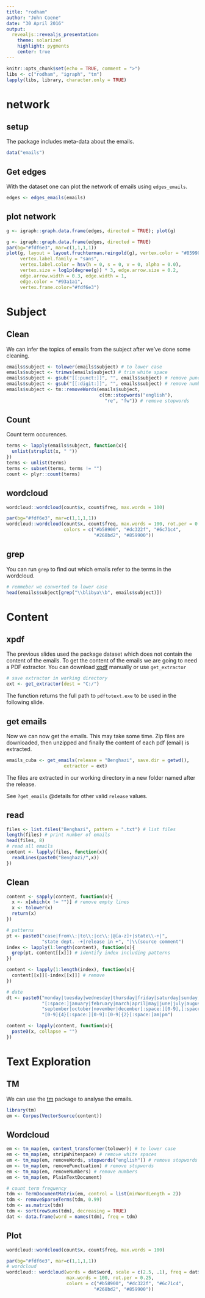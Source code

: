 ---
title: "rodham"
author: "John Coene"
date: "30 April 2016"
output:
  revealjs::revealjs_presentation:
    theme: solarized
    highlight: pygments
    center: true
---

```{r setup, include=FALSE}
knitr::opts_chunk$set(echo = TRUE, comment = ">")
libs <- c("rodham", "igraph", "tm")
lapply(libs, library, character.only = TRUE)
```

# network

## setup

The package includes meta-data about the emails.

```{r}
data("emails")
```

## Get edges

With the dataset one can plot the network of emails using `edges_emails`.

```{r}
edges <- edges_emails(emails)
```

## plot network

```{r, eval=FALSE}
g <- igraph::graph.data.frame(edges, directed = TRUE); plot(g)
```

```{r, eval=TRUE, echo=FALSE, fig.height=5}
g <- igraph::graph.data.frame(edges, directed = TRUE)
par(bg="#fdf6e3", mar=c(1,1,1,1))
plot(g, layout = layout.fruchterman.reingold(g), vertex.color = "#859900",
     vertex.label.family = "sans",
     vertex.label.color = hsv(h = 0, s = 0, v = 0, alpha = 0.0), 
     vertex.size = log1p(degree(g)) * 3, edge.arrow.size = 0.2, 
     edge.arrow.width = 0.3, edge.width = 1,
     edge.color = "#93a1a1",
     vertex.frame.color="#fdf6e3")
```

# Subject

## Clean

We can infer the topics of emails from the subject after we've done some cleaning.

```{r}
emails$subject <- tolower(emails$subject) # to lower case
emails$subject <- trimws(emails$subject) # trim white space
emails$subject <- gsub("[[:punct:]]", "", emails$subject) # remove punctation
emails$subject <- gsub("[[:digit:]]", "", emails$subject) # remove numbers
emails$subject <- tm::removeWords(emails$subject, 
                                  c(tm::stopwords("english"),
                                    "re", "fw")) # remove stopwords  
```

## Count

Count term occurences.

```{r}
terms <- lapply(emails$subject, function(x){ 
  unlist(strsplit(x, " "))
})
terms <- unlist(terms)
terms <- subset(terms, terms != "")
count <- plyr::count(terms)
```

## wordcloud

```{r, eval=FALSE}
wordcloud::wordcloud(count$x, count$freq, max.words = 100)
```

```{r, echo=FALSE, fig.height=5}
par(bg="#fdf6e3", mar=c(1,1,1,1))
wordcloud::wordcloud(count$x, count$freq, max.words = 100, rot.per = 0.25,
                     colors = c("#b58900", "#dc322f", "#6c71c4",
                                "#268bd2", "#859900"))
```

## grep

You can run `grep` to find out which emails refer to the terms in the wordcloud.

```{r}
# remmeber we converted to lower case
head(emails$subject[grep("\\blibya\\b", emails$subject)])
```

# Content

## xpdf

The previous slides used the package dataset which does not contain the content of the emails. To get the content of the emails we are going to need a PDF extractor. You can download [xpdf](www.foolabs.com/xpdf/download.html) manually or use `get_extractor`

```{r, eval=FALSE}
# save extractor in working directory
ext <- get_extractor(dest = "C:/")
```

The function returns the full path to `pdftotext.exe` to be used in the following slide.

## get emails

Now we can now get the emails. This may take some time. Zip files are downloaded, then unzipped and finally the content of each pdf (email) is extracted.

```{r, eval=FALSE}
emails_cuba <- get_emails(release = "Benghazi", save.dir = getwd(),
                     extractor = ext)
```

The files are extracted in our working directory in a new folder named after the release.

See `?get_emails` @details for other valid `release` values.

## read

```{r}
files <- list.files("Benghazi", pattern = ".txt") # list files
length(files) # print number of emails
head(files, 8)
# read all emails
content <- lapply(files, function(x){
  readLines(paste0("Benghazi/",x))
})
```

## Clean

```{r}
content <- sapply(content, function(x){
  x <- x[which(x != "")] # remove empty lines
  x <- tolower(x)
  return(x)
})

# patterns
pt <- paste0("case|from\\:|to\\:|cc\\:|@[a-z]+|state\\-+|",
             "state dept. -+|release in +", "|\\(source comment")
index <- lapply(1:length(content), function(x){
  grep(pt, content[[x]]) # identify index including patterns
})

content <- lapply(1:length(index), function(x){
  content[[x]][-index[[x]]] # remove
})

# date
dt <- paste0("monday|tuesday|wednesday|thursday|friday|saturday|sunday,",
             "[:space:]january|february|march|april|may|june|july|august|",
             "september|october|november|december[:space:][0-9],[:space:]",
             "[0-9]{4}[:space:][0-9]:[0-9]{2}[:space:]am|pm")

content <- lapply(content, function(x){
  paste0(x, collapse = "")
})
```

# Text Exploration

## TM

We can use the [tm](https://cran.r-project.org/web/packages/tm/index.html) package to analyse the emails.

```{r}
library(tm)
em <- Corpus(VectorSource(content))
```

## Wordcloud

```{r}
em <- tm_map(em, content_transformer(tolower)) # to lower case
em <- tm_map(em, stripWhitespace) # remove white spaces
em <- tm_map(em, removeWords, stopwords("english")) # remove stopwords
em <- tm_map(em, removePunctuation) # remove stopwords
em <- tm_map(em, removeNumbers) # remove numbers
em <- tm_map(em, PlainTextDocument)

# count term frequency
tdm <- TermDocumentMatrix(em, control = list(minWordLength = 2))
tdm <- removeSparseTerms(tdm, 0.99) 
tdm <- as.matrix(tdm)
tdm <- sort(rowSums(tdm), decreasing = TRUE)
dat <- data.frame(word = names(tdm), freq = tdm)
```

## Plot

```{r, eval=FALSE}
wordcloud::wordcloud(count$x, count$freq, max.words = 100)
```

```{r, echo=FALSE, fig.height=5, warning=FALSE}
par(bg="#fdf6e3", mar=c(1,1,1,1))
# wordcloud
wordcloud:: wordcloud(words = dat$word, scale = c(2.5, .1), freq = dat$freq,
                      max.words = 100, rot.per = 0.25,
                      colors = c("#b58900", "#dc322f", "#6c71c4",
                                "#268bd2", "#859900"))
```


